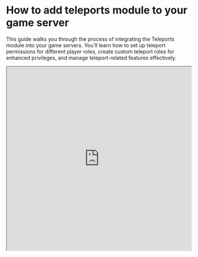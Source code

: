 # How to add teleports module to your game server

This guide walks you through the process of integrating the Teleports module into your game servers. You'll learn how to set up teleport permissions for different player roles, create custom teleport roles for enhanced privileges, and manage teleport-related features effectively.


<iframe
  className="aspect-video w-full"
  src="https://www.youtube.com/embed/uTBEkVOh_RU"
  allow="accelerometer; autoplay; clipboard-write; encrypted-media; gyroscope; picture-in-picture"
  width="100%"
  height="500px"
  allowFullScreen
/>

## Install the module to your game server

### Step 1 Navigate to game servers

![](https://layerpath-recording-prod.s3-accelerate.amazonaws.com/clyr0pthc0008ju0cpgk6zvy7/clyr4po6b0065l90ch2iwjbq3/clyrki4hl00e8356vnaco8xn0-annotated.png)

### Step 2 Select the game server you want the module to be installed on

![](https://layerpath-recording-prod.s3-accelerate.amazonaws.com/clyr0pthc0008ju0cpgk6zvy7/clyr4po6b0065l90ch2iwjbq3/clyrf44cb002d356vzrgud1i3-annotated.png)

### Step 3 Navigate to Modules of the selected game server

![](https://layerpath-recording-prod.s3-accelerate.amazonaws.com/clyr0pthc0008ju0cpgk6zvy7/clyr4po6b0065l90ch2iwjbq3/clyr6qier0009356vyv6luu30-annotated.png)

### Step 4 Click the install button

![](https://layerpath-recording-prod.s3-accelerate.amazonaws.com/clyr0pthc0008ju0cpgk6zvy7/clyr4po6b0065l90ch2iwjbq3/clyrkmfi000eb356vgb4jcsjl-annotated.png)

### Step 5 This opens the module config

You will see a list of settings that you can configure. You will also find the list of commands that are part of this module. $tplist - Lists all your set locations.

![](https://layerpath-recording-prod.s3-accelerate.amazonaws.com/clyr0pthc0008ju0cpgk6zvy7/clyr4po6b0065l90ch2iwjbq3/clyrfgxmx0030356vcsdn6949-annotated.png)

### Step 6 $teleportwaypoint command

The module will install aliases for this command corresponding to the waypoint names. The $teleportwaypoint command is a base command that won't be used directly. Instead, the module will create custom commands for each waypoint name you set up. This allows players to teleport to specific locations easily.

![](https://layerpath-recording-prod.s3-accelerate.amazonaws.com/clyr0pthc0008ju0cpgk6zvy7/clyr4po6b0065l90ch2iwjbq3/clyrfh0ch0031356veuthxwdw-annotated.png)

### Step 7 Select the amount of currency one teleport command costs

$teleport command teleports you to one of your set locations.

![](https://layerpath-recording-prod.s3-accelerate.amazonaws.com/clyr0pthc0008ju0cpgk6zvy7/clyr4po6b0065l90ch2iwjbq3/clyrkn7bf00ee356vec8w2jac-annotated.png)

### Step 8 $setwaypoint creates a new waypoint

![](https://layerpath-recording-prod.s3-accelerate.amazonaws.com/clyr0pthc0008ju0cpgk6zvy7/clyr4po6b0065l90ch2iwjbq3/clyrfh2zj0032356vxpdnfcao-annotated.png)

### Step 9 $settp sets a location to teleport to

![](https://layerpath-recording-prod.s3-accelerate.amazonaws.com/clyr0pthc0008ju0cpgk6zvy7/clyr4po6b0065l90ch2iwjbq3/clyrfh6ci0033356v20yp6mlv-annotated.png)

### Step 10 $setpublic sets a teleport to be public, allowing other players to teleport to it

![](https://layerpath-recording-prod.s3-accelerate.amazonaws.com/clyr0pthc0008ju0cpgk6zvy7/clyr4po6b0065l90ch2iwjbq3/clyrfflru002w356vejuvlnyy-annotated.png)

### Step 11 $setprivate sets a teleport to be private, only the teleport owner can teleport to it

![](https://layerpath-recording-prod.s3-accelerate.amazonaws.com/clyr0pthc0008ju0cpgk6zvy7/clyr4po6b0065l90ch2iwjbq3/clyrfhf6t0034356v8zo9l6ei-annotated.png)

### Step 12 $listwaypoints lists all waypoints

![](https://layerpath-recording-prod.s3-accelerate.amazonaws.com/clyr0pthc0008ju0cpgk6zvy7/clyr4po6b0065l90ch2iwjbq3/clyrffrkd002y356vehfrrtgl-annotated.png)

### Step 13 $deletewaypoint deletes a waypoint

![](https://layerpath-recording-prod.s3-accelerate.amazonaws.com/clyr0pthc0008ju0cpgk6zvy7/clyr4po6b0065l90ch2iwjbq3/clyrfhzvi0037356vdm1sez5x-annotated.png)

### Step 14 Click Install module button when you are finished with the config

![](https://layerpath-recording-prod.s3-accelerate.amazonaws.com/clyr0pthc0008ju0cpgk6zvy7/clyr4po6b0065l90ch2iwjbq3/clyrkndxi00ef356vjx98hsqg-annotated.png)

## Assign the permission to the right role

### Step 15 Now you need to assign the permission to the right role

Now that you've installed the Teleports module, the next step is to set up the appropriate permissions. Navigate to the "Roles" section in the global navigation to begin assigning teleport-related permissions to player roles.

![](https://layerpath-recording-prod.s3-accelerate.amazonaws.com/clyr0pthc0008ju0cpgk6zvy7/clyr4po6b0065l90ch2iwjbq3/clyrenji3001q356vs5b8uta8-annotated.png)

### Step 16 Now you need to assign the permission to the right role

You can decide to add this permission to the standard Player role, or you can create a new role dedicated for teleports. In this guide, we are going to do both. We will first start with the Player role. The Player role is the role that all players will have when they join your game server.

![](https://layerpath-recording-prod.s3-accelerate.amazonaws.com/clyr0pthc0008ju0cpgk6zvy7/clyr4po6b0065l90ch2iwjbq3/clyrejj8w0011356vg8t94k5p-annotated.png)

### Step 17 Teleports Module Permissions Overview

Create Public Teleports: Allows players to create teleport points accessible to others. Use Teleports: Enables players to use existing teleport points. Manage Waypoints: Permits creating, modifying, and deleting personal or shared waypoints.

To activate a permission:

Toggle the switch to the right (on position). Set a cost in the "Amount" field if desired (leave blank or 0 for free use).

![](https://layerpath-recording-prod.s3-accelerate.amazonaws.com/clyr0pthc0008ju0cpgk6zvy7/clyr4po6b0065l90ch2iwjbq3/clyre55ge000x356vqh7cq87h-annotated.png)

### Step 18 Click Save changes button

![](https://layerpath-recording-prod.s3-accelerate.amazonaws.com/clyr0pthc0008ju0cpgk6zvy7/clyr4po6b0065l90ch2iwjbq3/clyrknird00eg356vsmu74np2-annotated.png)

### Step 19 Add a custom role for Teleports

Creating a dedicated teleport role allows for more flexible permission management. This is useful when you want to give enhanced teleport capabilities to certain players without changing permissions for all users.

![](https://layerpath-recording-prod.s3-accelerate.amazonaws.com/clyr0pthc0008ju0cpgk6zvy7/clyr4po6b0065l90ch2iwjbq3/clyrknlij00eh356v8bmmu32u-annotated.png)

### Step 20 Give your new role a recognizable name

![](https://layerpath-recording-prod.s3-accelerate.amazonaws.com/clyr0pthc0008ju0cpgk6zvy7/clyr4po6b0065l90ch2iwjbq3/clyrew0c9001v356v6qdqb47a-annotated.png)

### Step 21 Configure teleport permissions for the new role

You'll see the same options as in Step 17: Create Public Teleports Use Teleports Manage Waypoints

![](https://layerpath-recording-prod.s3-accelerate.amazonaws.com/clyr0pthc0008ju0cpgk6zvy7/clyr4po6b0065l90ch2iwjbq3/clyreielj0010356vdutepys1-annotated.png)

## Assign the role to the right player

### Step 22 Go to Players to assign the right role

![](https://layerpath-recording-prod.s3-accelerate.amazonaws.com/clyr0pthc0008ju0cpgk6zvy7/clyr4po6b0065l90ch2iwjbq3/clyrknq0d00ei356vbuve02c5-annotated.png)

### Step 23 Navigate to the player you want to assign the special role to

![](https://layerpath-recording-prod.s3-accelerate.amazonaws.com/clyr0pthc0008ju0cpgk6zvy7/clyr4po6b0065l90ch2iwjbq3/clyrepqj1001u356v5fepto4w-annotated.png)

### Step 24 Click Assign role button

![](https://layerpath-recording-prod.s3-accelerate.amazonaws.com/clyr0pthc0008ju0cpgk6zvy7/clyr4po6b0065l90ch2iwjbq3/clyrf8n5a002e356vmyn5b9ee-annotated.png)

### Step 25 Select the right role

![](https://layerpath-recording-prod.s3-accelerate.amazonaws.com/clyr0pthc0008ju0cpgk6zvy7/clyr4po6b0065l90ch2iwjbq3/clyrknuo400ej356vbbjkv8uh-annotated.png)

### Step 26 Choose extra teleports from the list

![](https://layerpath-recording-prod.s3-accelerate.amazonaws.com/clyr0pthc0008ju0cpgk6zvy7/clyr4po6b0065l90ch2iwjbq3/clyrf8wcs002f356vacwkzk01-annotated.png)

### Step 27 Choose your preferred game server

Choose to activate the teleport role on individual game servers or globally across all servers, allowing flexible permission management based on your game's structure and needs.

![](https://layerpath-recording-prod.s3-accelerate.amazonaws.com/clyr0pthc0008ju0cpgk6zvy7/clyr4po6b0065l90ch2iwjbq3/clyrfj6jk0039356vwo9846tm-annotated.png)

### Step 28 Click Save changes button

You made it to the end!

![](https://layerpath-recording-prod.s3-accelerate.amazonaws.com/clyr0pthc0008ju0cpgk6zvy7/clyr4po6b0065l90ch2iwjbq3/clyrflhpm003a356vkuy7ch54-annotated.png)
